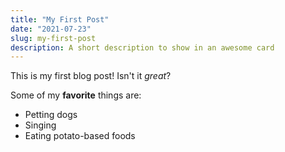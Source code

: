 ```yaml
---
title: "My First Post"
date: "2021-07-23"
slug: my-first-post
description: A short description to show in an awesome card
---
```


This is my first blog post! Isn't it _great_?

Some of my **favorite** things are:

- Petting dogs
- Singing
- Eating potato-based foods
